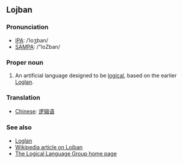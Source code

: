 ==Lojban==
===Pronunciation===
*[[w:IPA|IPA]]: /ˈloʒban/
*[[w:SAMPA|SAMPA]]: /"loZban/
===Proper noun===
#An artificial language designed to be [[logical]], based on the earlier [[Loglan]].

===Translation===
*[[Chinese]]: [[逻辑语]]
===See also===
*[[Loglan]]
*[[en:Lojban|Wikipedia article on Lojban]]
*[http://www.lojban.org The Logical Language Group home page]